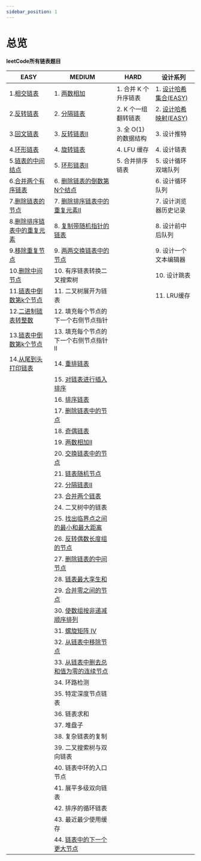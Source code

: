 ```yaml
---
sidebar_position: 1
---
```


# 总览



**leetCode所有链表题目**


| EASY | MEDIUM   | HARD | 设计系列 |
| ----- | --------- | ----------- | ------- |
| 1.[相交链表](/docs/algo-linkList/leetCode/intersectionLinkList/index.mdx)                 | 1. [两数相加](/docs/algo-linkList/leetCode/addTwoNumber/index.mdx)                            |   1. 合并 K 个升序链表         | 1. [设计哈希集合(EASY)](/docs/algo-linkList/leetCode/designHashSet)     |
| 2.[反转链表](/docs/algo-linkList/leetCode/reverseLinkList/index.mdx)                      | 2. [分隔链表](/docs/algo-linkList/leetCode/partitionLinkList/index.mdx)                       |   2. K 个一组翻转链表       | 2. [设计哈希映射(EASY)](/docs/algo-linkList/leetCode/designHashMap)    |
| 3.[回文链表](/docs/algo-linkList/leetCode/palindromeLinkList/index.mdx)                   | 3. [反转链表II](/docs/algo-linkList/leetCode/reverseLinkListII/index.mdx)                     |   3. 全 O(1) 的数据结构        | 3. 设计推特        |
| 4.[环形链表](/docs/algo-linkList/leetCode/circleLinkList/index.mdx)                       | 4. [旋转链表](/docs/algo-linkList/leetCode/rotateLinkList/index.mdx)                            | 4. LFU 缓存                 | 4. 设计链表        |
| 5.[链表的中间结点](/docs/algo-linkList/leetCode/middleLinkList/index.mdx)                   | 5. [环形链表II](/docs/algo-linkList/leetCode/circleLinkList/index.mdx)                        |  5. 合并排序链表               | 5. 设计循环双端队列             |
| 6.[合并两个有序链表](/docs/algo-linkList/leetCode/mergeTwoLinkList/index.mdx)               | 6. [删除链表的倒数第N个结点](/docs/algo-linkList/leetCode/removeNthFromEnd/index.mdx)           |                             | 6. 设计循环队列              |
| 7.[删除链表的节点](/docs/algo-linkList/leetCode/deleteNodeLinkList/index.mdx)               | 7. [删除排序链表中的重复元素II](/docs/algo-linkList/leetCode/removeDuplicateSortedII/index.mdx) |                             | 7. 设计浏览器历史记录       |
| 8.[删除排序链表中的重复元素](/docs/algo-linkList/leetCode/removeDuplicateSorted/index.mdx)   | 8. [复制带随机指针的链表](/docs/algo-linkList/leetCode/copyRandomLinkList/index.mdx)             |                             | 8. 设计前中后队列       |
| 9.[移除重复节点](/docs/algo-linkList/leetCode/removeDuplicateUnSorted/index.mdx)            | 9. [两两交换链表中的节点](/docs/algo-linkList/leetCode/swapNodeInPair/index.mdx)                |                              | 9. 设计一个文本编辑器        |
| 10.[删除中间节点](/docs/algo-linkList/leetCode/deleteMiddleNode/index.mdx)                  |  10. 有序链表转换二叉搜索树                                                                        |                              | 10. 设计跳表       |
| 11.[链表中倒数第k个节点](/docs/algo-linkList/leetCode/kthNodeLinkList/index.mdx)              | 11. 二叉树展开为链表                                  |                                                                          |  11. LRU缓存                                                                                   |
| 12.[二进制链表转整数](/docs/algo-linkList/leetCode/getDecimalValue/index.mdx)                 | 12. 填充每个节点的下一个右侧节点指针      |     |         |
| 13.[链表中倒数第k个节点](/docs/algo-linkList/leetCode/kthNodeLinkList/index.mdx)              | 13. 填充每个节点的下一个右侧节点指针II    |     |         |
| 14.[从尾到头打印链表](/docs/algo-linkList/leetCode/reversePrintLinkList/index.mdx)            | 14. [重排链表](/docs/algo-linkList/leetCode/reorderLinkList/) | |
|                                                                                              | 15.  [对链表进行插入排序](/docs/algo-linkList/leetCode/insertSortLinkList/)   |   |
|                                                                                              | 16.  [排序链表](/docs/algo-linkList/leetCode/sortLinkList/)   |   |
|                                                                                              | 17.  [删除链表中的节点](/docs/algo-linkList/leetCode/deleteNodeLinkListII/)   |   |
|                                                                                              | 18.  [奇偶链表](/docs/algo-linkList/leetCode/oddEvenLinkList/)   |   |
|                                                                                              | 19.  [两数相加II](/docs/algo-linkList/leetCode/addTwoNumberII/)   |   |
|                                                                                              | 20.  [交换链表中的节点](/docs/algo-linkList/leetCode/swappingNodeLinkList/)   |   |
|                                                                                              | 21.  [链表随机节点](/docs/algo-linkList/leetCode/randomLinkList/)   |   |
|                                                                                              | 22.  [分隔链表II](/docs/algo-linkList/leetCode/partitionLInkListII/)   |   |
|                                                                                              | 23.  [合并两个链表](/docs/algo-linkList/leetCode/mergeBetweenLinkList/)   |   |
|                                                                                              | 24.  二叉树中的链表   |   |
|                                                                                              | 25.  [找出临界点之间的最小和最大距离](/docs/algo-linkList/leetCode/findMInMaxNode/)   |   |
|                                                                                              | 26.  [反转偶数长度组的节点](/docs/algo-linkList/leetCode/reverseEvenNode/)   |   |
|                                                                                              | 27.  [删除链表的中间节点](/docs/algo-linkList/leetCode/deleteMiddleNodeII/)   |   |
|                                                                                              | 28.  [链表最大孪生和](/docs/algo-linkList/leetCode/maximumTwinNode/)   |   |
|                                                                                              | 29.  [合并零之间的节点](/docs/algo-linkList/leetCode/mergeNodeZero/)   |   |
|                                                                                              | 30.  [使数组按非递减顺序排列](/docs/algo-linkList/leetCode/stepsToArrayDecreasing/)   |   |
|                                                                                              | 31.  [螺旋矩阵 IV](/docs/algo-linkList/leetCode/spiralMatrixIV/)   |   |
|                                                                                              | 32.  [从链表中移除节点](/docs/algo-linkList/leetCode/removeNodes/)   |   |
|                                                                                              | 33.  [从链表中删去总和值为零的连续节点](/docs/algo-linkList/leetCode/removeZeroSum/)   |   |
|                                                                                              | 34.  环路检测   |   |
|                                                                                              | 35.  特定深度节点链表   |   |
|                                                                                              | 36.  链表求和   |   |
|                                                                                              | 37.  堆盘子   |   |
|                                                                                              | 38.  复杂链表的复制   |   |
|                                                                                              | 39.  二叉搜索树与双向链表   |   |
|                                                                                              | 40.  链表中环的入口节点   |   |
|                                                                                              | 41.  展平多级双向链表   |   |
|                                                                                              | 42.  排序的循环链表   |   |
|                                                                                              | 43.  最近最少使用缓存   |   |
|                                                                                              | 44.  [链表中的下一个更大节点](/docs/algo-linkList/leetCode/nextLargeNodes/)   |   |


